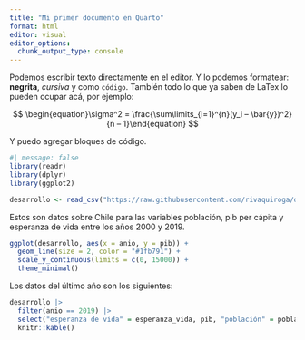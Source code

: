 ```yaml
---
title: "Mi primer documento en Quarto"
format: html
editor: visual
editor_options: 
  chunk_output_type: console
---
```


Podemos escribir texto directamente en el editor. Y lo podemos formatear: **negrita**, *cursiva* y como `código`. También todo lo que ya saben de LaTex lo pueden ocupar acá, por ejemplo:

$$
\begin{equation}\sigma^2 = \frac{\sum\limits_{i=1}^{n}(y_i – \bar{y})^2} {n – 1}\end{equation}
$$

Y puedo agregar bloques de código.

```r
#| message: false
library(readr)
library(dplyr)
library(ggplot2)

desarrollo <- read_csv("https://raw.githubusercontent.com/rivaquiroga/datos-de-ejemplo/main/cl_2000-2019.csv")
```

Estos son datos sobre Chile para las variables población, pib per cápita y esperanza de vida entre los años 2000 y 2019.

```r
ggplot(desarrollo, aes(x = anio, y = pib)) +
  geom_line(size = 2, color = "#1fb791") +
  scale_y_continuous(limits = c(0, 15000)) +
  theme_minimal()
```

Los datos del último año son los siguientes:

```r
desarrollo |> 
  filter(anio == 2019) |> 
  select("esperanza de vida" = esperanza_vida, pib, "población" = poblacion) |> 
  knitr::kable()
  
```
